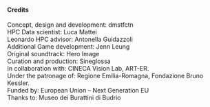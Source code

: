 #### Credits
Concept, design and development: dmstfctn<br/>
HPC Data scientist: Luca Mattei<br/>
Leonardo HPC advisor: Antonella Guidazzoli<br/>
Additional Game development: Jenn Leung<br/>
Original soundtrack: Hero Image<br/>
Curation and production: Sineglossa<br/>
In collaboration with: CINECA Vision Lab, ART-ER.<br/>
Under the patronage of: Regione Emilia-Romagna, Fondazione Bruno Kessler.<br/>
Funded by: European Union – Next Generation EU<br/>
Thanks to: Museo dei Burattini di Budrio<br/>
